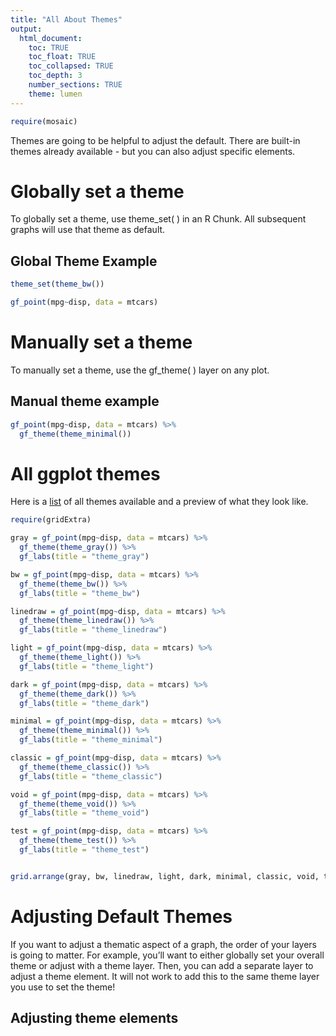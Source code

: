 ```yaml
---
title: "All About Themes"
output: 
  html_document:
    toc: TRUE
    toc_float: TRUE
    toc_collapsed: TRUE
    toc_depth: 3
    number_sections: TRUE
    theme: lumen
---
```


```r
require(mosaic)
```

Themes are going to be helpful to adjust the default. There are built-in themes already available - but you can also adjust specific elements.

# Globally set a theme

To globally set a theme, use theme_set( ) in an R Chunk. All subsequent graphs will use that theme as default.

## Global Theme Example

```r
theme_set(theme_bw())

gf_point(mpg~disp, data = mtcars)
```

# Manually set a theme

To manually set a theme, use the gf_theme( ) layer on any plot.

## Manual theme example

```r
gf_point(mpg~disp, data = mtcars) %>%
  gf_theme(theme_minimal())
```

# All ggplot themes

Here is a [list](https://ggplot2.tidyverse.org/reference/ggtheme.html) of all themes available and a preview of what they look like.

```r
require(gridExtra)

gray = gf_point(mpg~disp, data = mtcars) %>%
  gf_theme(theme_gray()) %>%
  gf_labs(title = "theme_gray")

bw = gf_point(mpg~disp, data = mtcars) %>%
  gf_theme(theme_bw()) %>%
  gf_labs(title = "theme_bw")

linedraw = gf_point(mpg~disp, data = mtcars) %>%
  gf_theme(theme_linedraw()) %>%
  gf_labs(title = "theme_linedraw")

light = gf_point(mpg~disp, data = mtcars) %>%
  gf_theme(theme_light()) %>%
  gf_labs(title = "theme_light")

dark = gf_point(mpg~disp, data = mtcars) %>%
  gf_theme(theme_dark()) %>%
  gf_labs(title = "theme_dark")

minimal = gf_point(mpg~disp, data = mtcars) %>%
  gf_theme(theme_minimal()) %>%
  gf_labs(title = "theme_minimal")

classic = gf_point(mpg~disp, data = mtcars) %>%
  gf_theme(theme_classic()) %>%
  gf_labs(title = "theme_classic")

void = gf_point(mpg~disp, data = mtcars) %>%
  gf_theme(theme_void()) %>%
  gf_labs(title = "theme_void")

test = gf_point(mpg~disp, data = mtcars) %>%
  gf_theme(theme_test()) %>%
  gf_labs(title = "theme_test")


grid.arrange(gray, bw, linedraw, light, dark, minimal, classic, void, test, nrow = 3 )
```

# Adjusting Default Themes

If you want to adjust a thematic aspect of a graph, the order of your layers is going to matter. For example, you'll want to either globally set your overall theme or adjust with a theme layer. Then, you can add a separate layer to adjust a theme element. It will not work to add this to the same theme layer you use to set the theme!

## Adjusting theme elements


